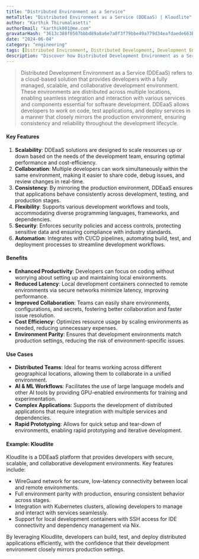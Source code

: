 ```yaml
---
title: "Distributed Environment as a Service"
metaTitle: "Distributed Environment as a Service (DDEaaS) | Kloudlite"
author: "Karthik Thirumalasetti"
authorEmail: "karthik001@me.com"
gravatarHash: "3613c388f0507bbbd89a8a6e7a0f3f79bbe49a779d34eafdaede663b3f2a2542"
date: "2024-06-04"
category: "engineering"
tags: [Distributed Environment, Distributed Development, Development Environments]
description: "Discover how Distributed Development Environment as a Service (DDEaaS) enhances scalability, collaboration, and productivity in development. Learn about Kloudlite's innovative DDEaaS solution for seamless, secure, and efficient software development."
---
```


> Distributed Development Environment as a Service (DDEaaS) refers to a cloud-based solution that provides developers with a fully managed, scalable, and collaborative development environment. These environments are distributed across multiple locations, enabling seamless integration and interaction with various services and components essential for software development. DDEaaS allows developers to work on code, test applications, and deploy services in a manner that closely mirrors the production environment, ensuring consistency and reliability throughout the development lifecycle.

#### Key Features

1. **Scalability**: DDEaaS solutions are designed to scale resources up or down based on the needs of the development team, ensuring optimal performance and cost-efficiency.
2. **Collaboration**: Multiple developers can work simultaneously within the same environment, making it easier to share code, debug issues, and review changes in real-time.
3. **Consistency**: By mirroring the production environment, DDEaaS ensures that applications behave consistently across development, testing, and production stages.
4. **Flexibility**: Supports various development workflows and tools, accommodating diverse programming languages, frameworks, and dependencies.
5. **Security**: Enforces security policies and access controls, protecting sensitive data and ensuring compliance with industry standards.
6. **Automation**: Integrates with CI/CD pipelines, automating build, test, and deployment processes to streamline development workflows.

#### Benefits

- **Enhanced Productivity**: Developers can focus on coding without worrying about setting up and maintaining local environments.
- **Reduced Latency**: Local development containers connected to remote environments via secure networks minimize latency, improving performance.
- **Improved Collaboration**: Teams can easily share environments, configurations, and secrets, fostering better collaboration and faster issue resolution.
- **Cost Efficiency**: Optimizes resource usage by scaling environments as needed, reducing unnecessary expenses.
- **Environment Parity**: Ensures that development environments match production settings, reducing the risk of environment-specific issues.

#### Use Cases

- **Distributed Teams**: Ideal for teams working across different geographical locations, allowing them to collaborate in a unified environment.
- **AI & ML Workflows**: Facilitates the use of large language models and other AI tools by providing GPU-enabled environments for training and experimentation.
- **Complex Applications**: Supports the development of distributed applications that require integration with multiple services and dependencies.
- **Rapid Prototyping**: Allows for quick setup and tear-down of environments, enabling rapid prototyping and iterative development.

#### Example: Kloudlite

Kloudlite is a DDEaaS platform that provides developers with secure, scalable, and collaborative development environments. Key features include:
- WireGuard network for secure, low-latency connectivity between local and remote environments.
- Full environment parity with production, ensuring consistent behavior across stages.
- Integration with Kubernetes clusters, allowing developers to manage and interact with services seamlessly.
- Support for local development containers with SSH access for IDE connectivity and dependency management via Nix.

By leveraging Kloudlite, developers can build, test, and deploy distributed applications efficiently, with the confidence that their development environment closely mirrors production settings.
